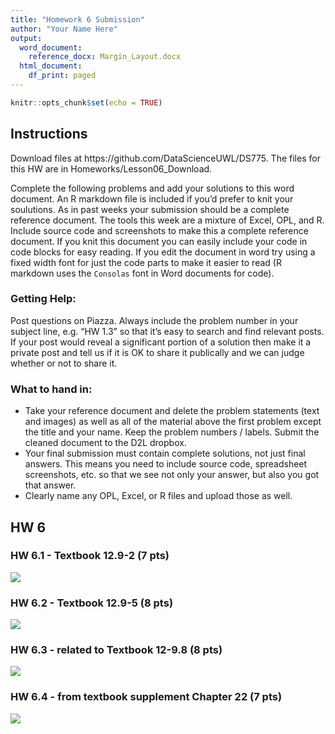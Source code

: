 ```yaml
---
title: "Homework 6 Submission"
author: "Your Name Here"
output:
  word_document:
    reference_docx: Margin_Layout.docx
  html_document:
    df_print: paged
---
```


```r
knitr::opts_chunk$set(echo = TRUE)
```

## Instructions

Download files at https://github.com/DataScienceUWL/DS775.  The files for this HW are in Homeworks/Lesson06_Download.

Complete the following problems and add your solutions to this word document.  An R markdown file is included if you'd prefer to knit your soulutions.  As in past weeks your submission should be a complete reference document.  The tools this week are a mixture of Excel, OPL, and R.  Include source code and screenshots to make this a complete reference document.  If you knit this document you can easily include your code in code blocks for easy reading.  If you edit the document in word try using a fixed width font for just the code parts to make it easier to read (R markdown uses the `Consolas` font in Word documents for code).

### Getting Help:  

Post questions on Piazza.  Always include the problem number in your subject line, e.g. "HW 1.3" so that it's easy to search and find relevant posts.  If your post would reveal a significant portion of a solution then make it a private post and tell us if it is OK to share it publically and we can judge whether or not to share it. 

### What to hand in:

* Take your reference document and delete the problem statements (text and images) as well as all of the material above the first problem except the title and your name.  Keep the problem numbers / labels.  Submit the cleaned document to the D2L dropbox.
* Your final submission must contain complete solutions, not just final answers.  This means you need to include source code, spreadsheet screenshots, etc. so that we see not only your answer, but also you got that answer.
* Clearly name any OPL, Excel, or R files and upload those as well.

## HW 6

### HW 6.1 - Textbook 12.9-2 (7 pts)

![](./images/6p1.png) 

### HW 6.2 - Textbook 12.9-5 (8 pts)

![](./images/6p2.png) 

### HW 6.3 - related to Textbook 12-9.8 (8 pts)

![](./images/6p3.png) 

### HW 6.4 - from textbook supplement Chapter 22 (7 pts)

![](./images/6p4.png) 
